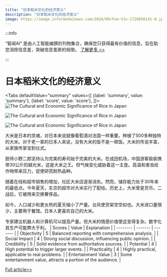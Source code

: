 ```yaml
---
title: "日本稻米文化的经济意义"
description: "日本稻米文化的经济意义"
image: https://image.informedainews.com/2024/09/Foo-VJu-1726658141-0.jpg
---
```



:::info

“智闻AI“ 是由人工智能编撰的刊物集合，确保您只获得最有价值的信息，旨在助您消除信息差，突破信息茧房的局限。  [了解更多 >>](/)

:::

# 日本稻米文化的经济意义


<Tabs
	defaultValue="summary"
	values={[
	{label: 'summary', value: 'summary'},
	{label: 'score', value: 'score'},
]}>
<TabItem value="summary">
<img
  src="https://image.informedainews.com/2024/09/Foo-VJu-1726658141-0.jpg"
  alt="The Cultural and Economic Significance of Rice in Japan"
/>

<img
  src="https://image.informedainews.com/2024/09/Foo-Qyk-1726658141-1.jpg"
  alt="The Cultural and Economic Significance of Rice in Japan"
/>

<img
  src="https://image.informedainews.com/2024/09/Foo-T9P-1726658141-2.jpg"
  alt="The Cultural and Economic Significance of Rice in Japan"
/>



大米是日本的灵魂，对日本来说就像葡萄酒对法国一样重要。种植了500多种独特的大米。对于老一辈的日本人来说，没有大米的饭不是一顿饭。大米的传说丰富，从家族传家宝到仪式。

厨师小野二郎坚持认为完美的寿司始于完美的大米。在成田机场，中国游客偷偷携带30公斤的越光米，这是大米之王。但气候变化威胁着这一主食。高温和害虫给作物带来压力，促使研究耐热品种。

随着在线和超市销售的增加，社区大米店逐渐消失。然而，储存能力处于30年来的最低点。今年夏天，东京的超市对大米实行了配给。历史上，大米曾是货币。二战后，它被用来交换奢侈品。

如今，人口减少和更炎热的夏天缩小了产量。台风使货架空空如也。大米进口量很少，主要用于餐馆。日本人更喜欢自己的大米。

专家建议机器人和计算机可以提高产量。但大米的情感价值使这变得复杂。数字化其生产可能弊大于利。
</TabItem>
<TabItem value="score">
	| Scores     | Value   | Explanation |
	| -------- | ------- | ------- |
	| Objectivity  | 5    | Balanced reporting with comprehensive analysis.    |
	| Social Impact | 4     | Strong social discussion, influencing public opinion.    |
	| Credibility    | 5    | Solid evidence from authoritative sources.    |
	| Potential    | 4    | High potential to trigger larger events.    |
	| Practicality    | 4    | Highly practical, applicable to real problems.    |
	| Entertainment Value    | 3    | Some entertainment value, attracts a portion of the audience.    |
</TabItem>
</Tabs>

[Full article>>](https://asia.nikkei.com/Editor-s-Picks/Tea-Leaves/Why-rice-rules-Japan)
